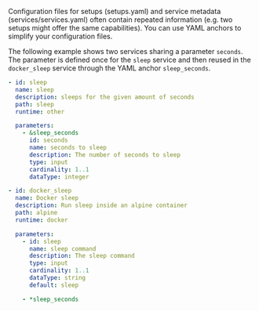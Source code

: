 Configuration files for <DocsLink href="#setups">setups</DocsLink>
(<DocsLink href="#setupsyaml">setups.yaml</DocsLink>) and <DocsLink href="#service-metadata">service metadata</DocsLink> (<DocsLink href="#servicesservicesyaml">services/services.yaml</DocsLink>)
often contain repeated information (e.g. two setups might offer the same
capabilities). You can use YAML anchors to simplify your configuration files.

The following example shows two services sharing a parameter `seconds`. The
parameter is defined once for the `sleep` service and then reused in the
`docker_sleep` service through the YAML anchor `sleep_seconds`.

```yaml
- id: sleep
  name: sleep
  description: sleeps for the given amount of seconds
  path: sleep
  runtime: other

  parameters:
    - &sleep_seconds
      id: seconds
      name: seconds to sleep
      description: The number of seconds to sleep
      type: input
      cardinality: 1..1
      dataType: integer

- id: docker_sleep
  name: Docker sleep
  description: Run sleep inside an alpine container
  path: alpine
  runtime: docker

  parameters:
    - id: sleep
      name: sleep command
      description: The sleep command
      type: input
      cardinality: 1..1
      dataType: string
      default: sleep

    - *sleep_seconds
```
